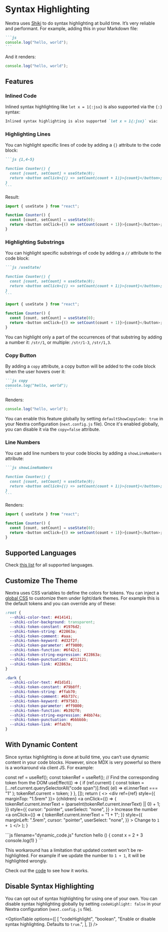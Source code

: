 
# Syntax Highlighting

Nextra uses [Shiki](https://shiki.matsu.io) to do syntax highlighting at build time. It’s very reliable and performant. For example, adding this in your Markdown file:

````md filename="Markdown"
```js
console.log("hello, world");
```
````

And it renders:

```js
console.log("hello, world");
```

## Features

### Inlined Code

Inlined syntax highlighting like `let x = 1{:jsx}` is also supported via the `{:}` syntax:

```md filename="Markdown"
Inlined syntax highlighting is also supported `let x = 1{:jsx}` via:
```

### Highlighting Lines

You can highlight specific lines of code by adding a `{}` attribute to the code block:

````md filename="Markdown"
```js {1,4-5}

function Counter() {
  const [count, setCount] = useState(0);
  return <button onClick={() => setCount(count + 1)}>{count}</button>;
}
```
````

Result:

```js {1,4-5}
import { useState } from "react";

function Counter() {
  const [count, setCount] = useState(0);
  return <button onClick={() => setCount(count + 1)}>{count}</button>;
}
```

### Highlighting Substrings

You can highlight specific substrings of code by adding a `//` attribute to the code block:

````md filename="Markdown"
```js /useState/

function Counter() {
  const [count, setCount] = useState(0);
  return <button onClick={() => setCount(count + 1)}>{count}</button>;
}
```
````

```js /useState/
import { useState } from "react";

function Counter() {
  const [count, setCount] = useState(0);
  return <button onClick={() => setCount(count + 1)}>{count}</button>;
}
```

You can highlight only a part of the occurrences of that substring by adding a number it: `/str/1`, or multiple: `/str/1-3`, `/str/1,3`.

### Copy Button

By adding a `copy` attribute, a copy button will be added to the code block when the user hovers over it:

````md filename="Markdown"
```js copy
console.log("hello, world");
```
````

Renders:

```js copy
console.log("hello, world");
```

You can enable this feature globally by setting `defaultShowCopyCode: true` in your Nextra configuration (`next.config.js` file). Once it's enabled globally, you can disable it via the `copy=false` attribute.

### Line Numbers

You can add line numbers to your code blocks by adding a `showLineNumbers` attribute:

````md filename="Markdown"
```js showLineNumbers

function Counter() {
  const [count, setCount] = useState(0);
  return <button onClick={() => setCount(count + 1)}>{count}</button>;
}
```
````

Renders:

```js showLineNumbers
import { useState } from "react";

function Counter() {
  const [count, setCount] = useState(0);
  return <button onClick={() => setCount(count + 1)}>{count}</button>;
}
```

## Supported Languages

Check [this list](https://github.com/shikijs/shiki/blob/main/docs/languages.md) for all supported languages.

## Customize The Theme

Nextra uses CSS variables to define the colors for tokens. You can inject a [global CSS](https://nextjs.org/docs/basic-features/built-in-css-support#adding-a-global-stylesheet) to customize them under light/dark themes. For example this is the default tokens and you can override any of these:

```css filename="styles.css"
:root {
  --shiki-color-text: #414141;
  --shiki-color-background: transparent;
  --shiki-token-constant: #1976d2;
  --shiki-token-string: #22863a;
  --shiki-token-comment: #aaa;
  --shiki-token-keyword: #d32f2f;
  --shiki-token-parameter: #ff9800;
  --shiki-token-function: #6f42c1;
  --shiki-token-string-expression: #22863a;
  --shiki-token-punctuation: #212121;
  --shiki-token-link: #22863a;
}

.dark {
  --shiki-color-text: #d1d1d1;
  --shiki-token-constant: #79b8ff;
  --shiki-token-string: #ffab70;
  --shiki-token-comment: #6b737c;
  --shiki-token-keyword: #f97583;
  --shiki-token-parameter: #ff9800;
  --shiki-token-function: #b392f0;
  --shiki-token-string-expression: #4bb74a;
  --shiki-token-punctuation: #bbbbbb;
  --shiki-token-link: #ffab70;
}
```

## With Dynamic Content

Since syntax highlighting is done at build time, you can’t use dynamic content in your code blocks. However, since MDX is very powerful so there is a workaround via client JS. For example:


  const ref = useRef();
  const tokenRef = useRef();
  // Find the corresponding token from the DOM
  useEffect(() => {
    if (ref.current) {
      const token = [...ref.current.querySelectorAll("code span")].find(
        (el) => el.innerText === "1"
      );
      tokenRef.current = token;
    }
  }, []);
  return (
    <>
      <div ref={ref} style={{ marginTop: "1.5rem" }}>
        {children}
      </div>
      <a
        onClick={() => {
          tokenRef.current.innerText =
            (parseInt(tokenRef.current.innerText) || 0) + 1;
        }}
        style={{
          cursor: "pointer",
          userSelect: "none",
        }}
      >
        Increase the number
      </a>
      <a
        onClick={() => {
          tokenRef.current.innerText = "1 + 1";
        }}
        style={{
          marginLeft: ".5rem",
          cursor: "pointer",
          userSelect: "none",
        }}
      >
        Change to `1 + 1`
      </a>
    </>
  );
}

<DynamicCode>
```js filename="dynamic_code.js"
function hello () {
  const x = 2 + 3
  console.log(1)
}
```
</DynamicCode>

This workaround has a limitation that updated content won't be re-highlighted. For example if we update the number to `1 + 1`, it will be highlighted wrongly.

Check out the [code](https://github.com/shuding/nextra/blob/main/docs/pages/docs/guide/syntax-highlighting.mdx) to see how it works.

## Disable Syntax Highlighting

You can opt out of syntax highlighting for using one of your own. You can disable syntax highlighting globally by setting `codeHighlight: false` in your Nextra configuration (`next.config.js` file).

<OptionTable
  options={[
    [
      "codeHighlight",
      "boolean",
      "Enable or disable syntax highlighting. Defaults to `true`.",
    ],
  ]}
/>
